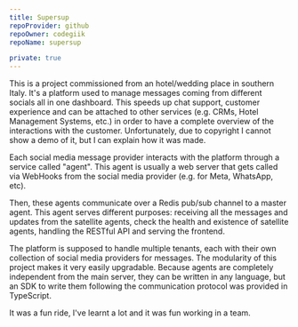```yaml
---
title: Supersup
repoProvider: github
repoOwner: codegiik
repoName: supersup

private: true
---
```


This is a project commissioned from an hotel/wedding place in southern Italy. It's a platform
used to manage messages coming from different socials all in one dashboard. This speeds up
chat support, customer experience and can be attached to other services (e.g. CRMs, Hotel Management Systems, etc.)
in order to have a complete overview of the interactions with the customer. Unfortunately, due to
copyright I cannot show a demo of it, but I can explain how it was made.

Each social media message provider interacts with the platform through a service called "agent". This agent
is usually a web server that gets called via WebHooks from the social media provider (e.g. for Meta, WhatsApp, etc).

Then, these agents communicate over a Redis pub/sub channel to a master agent. This agent serves different purposes:
receiving all the messages and updates from the satellite agents, check the health and existence of satellite agents,
handling the RESTful API and serving the frontend.

The platform is supposed to handle multiple tenants, each with their own collection of social media providers for
messages. The modularity of this project makes it very easily upgradable. Because agents are completely independent
from the main server, they can be written in any language, but an SDK to write them following the communication protocol
was provided in TypeScript.

It was a fun ride, I've learnt a lot and it was fun working in a team.
